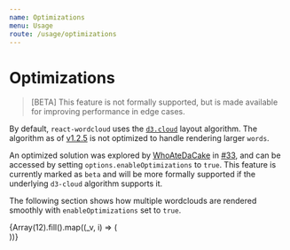 ```yaml
---
name: Optimizations
menu: Usage
route: /usage/optimizations
---
```




# Optimizations

> [BETA] This feature is not formally supported, but is made available for improving performance in edge cases.

By default, `react-wordcloud` uses the [`d3.cloud`](https://github.com/jasondavies/d3-cloud) layout algorithm. The algorithm as of [v1.2.5](https://github.com/jasondavies/d3-cloud/releases/tag/v1.2.5) is not optimized to handle rendering larger `words`.

An optimized solution was explored by [WhoAteDaCake](https://github.com/WhoAteDaCake) in [#33](https://github.com/chrisrzhou/react-wordcloud/pull/33), and can be accessed by setting `options.enableOptimizations` to `true`. This feature is currently marked as `beta` and will be more formally supported if the underlying `d3-cloud` algorithm supports it.

The following section shows how multiple wordclouds are rendered smoothly with `enableOptimizations` set to `true`.

<div style={{ display: 'flex', flexWrap: 'wrap' }}>
  {Array(12).fill().map((_v, i) => (
    <div key={i} style={{ height: 400, width: 300 }}>
      <ReactWordcloud options={{ enableOptimizations: true }} words={words} />
    </div>
  ))}
</div>
